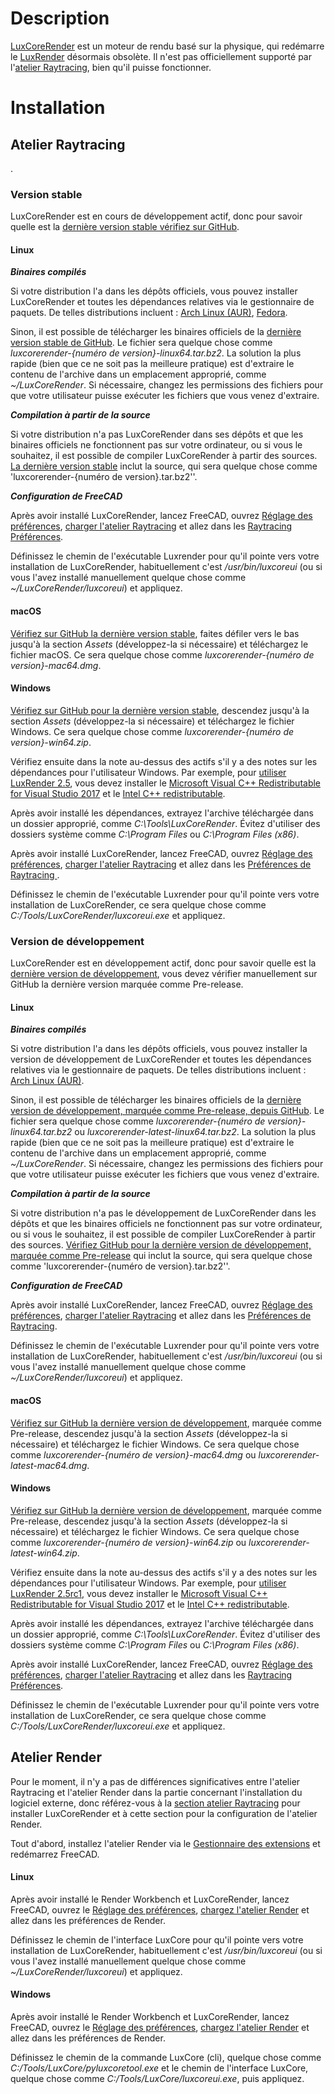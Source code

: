 <languages/>

{{VeryImportantMessage|LuxCoreRender n'est pas officiellement pris en charge par l'[[Raytracing_Workbench/fr|atelier Raytracing]] mais par le nouvel [https://github.com/FreeCAD/FreeCAD-render atelier Render], qui est destiné à le remplacer. L'atelier Render peut être installé via le [[Std_AddonMgr/fr|Gestionnaire des extensions]].}}

=Description=

[https://luxcorerender.org LuxCoreRender] est un moteur de rendu basé sur la physique, qui redémarre le [[LuxRender/fr|LuxRender]] désormais obsolète. Il n'est pas officiellement supporté par l'[[Raytracing_Workbench/fr|atelier Raytracing]], bien qu'il puisse fonctionner. 

=Installation=

<span id="Raytracing_Workbench"></span>
==Atelier Raytracing==

{{VeryImportantMessage|Officiellement, l'[[Raytracing_Workbench/fr|atelier Raytracing]] ne fonctionne pas avec LuxCoreRender, mais uniquement avec l'ancien [[LuxRender/fr|LuxRender]]. De plus, l'[[Raytracing_Workbench/fr|atelier Raytracing]] est remplacé par le nouvel [https://github.com/FreeCAD/FreeCAD-render atelier Render], qui est destiné à le remplacer. L'atelier Render peut être installé via le [[Std_AddonMgr/fr|Gestionnaire des extensions]]. L'information ici est fournie parce que par défaut FreeCAD est toujours livré (à partir de 0.19-24276) avec l'atelier Raytracing}}.

<span id="Stable_Version"></span>
===Version stable===

LuxCoreRender est en cours de développement actif, donc pour savoir quelle est la [https://github.com/LuxCoreRender/LuxCore/releases/latest dernière version stable vérifiez sur GitHub].

====Linux====

'''''Binaires compilés'''''

Si votre distribution l'a dans les dépôts officiels, vous pouvez installer LuxCoreRender et toutes les dépendances relatives via le gestionnaire de paquets.
De telles distributions incluent : [https://aur.archlinux.org/packages/?O=0&SeB=nd&K=luxcorerender Arch Linux (AUR)], [https://src.fedoraproject.org/rpms/luxcorerender Fedora].

Sinon, il est possible de télécharger les binaires officiels de la [https://github.com/LuxCoreRender/LuxCore/releases/latest dernière version stable de GitHub]. Le fichier sera quelque chose comme ''luxcorerender-{numéro de version}-linux64.tar.bz2''.
La solution la plus rapide (bien que ce ne soit pas la meilleure pratique) est d'extraire le contenu de l'archive dans un emplacement approprié, comme ''~/LuxCoreRender''. Si nécessaire, changez les permissions des fichiers pour que votre utilisateur puisse exécuter les fichiers que vous venez d'extraire. 

'''''Compilation à partir de la source'''''

Si votre distribution n'a pas LuxCoreRender dans ses dépôts et que les binaires officiels ne fonctionnent pas sur votre ordinateur, ou si vous le souhaitez, il est possible de compiler LuxCoreRender à partir des sources.
[https://github.com/LuxCoreRender/LuxCore/releases/latest La dernière version stable] inclut la source, qui sera quelque chose comme 'luxcorerender-{numéro de version}.tar.bz2''. 

'''''Configuration de FreeCAD'''''

Après avoir installé LuxCoreRender, lancez FreeCAD, ouvrez [[Preferences_Editor/fr|Réglage des préférences]], [[Preferences_Editor/fr#Ateliers_non_charg.C3.A9s|charger l'atelier Raytracing]] et allez dans les [[Raytracing_Preferences/fr|Raytracing Préférences]].

Définissez le chemin de l'exécutable Luxrender pour qu'il pointe vers votre installation de LuxCoreRender, habituellement c'est ''/usr/bin/luxcoreui'' (ou si vous l'avez installé manuellement quelque chose comme ''~/LuxCoreRender/luxcoreui'') et appliquez.

====macOS====

[https://github.com/LuxCoreRender/LuxCore/releases/latest Vérifiez sur GitHub la dernière version stable], faites défiler vers le bas jusqu'à la section ''Assets'' (développez-la si nécessaire) et téléchargez le fichier macOS. Ce sera quelque chose comme ''luxcorerender-{numéro de version}-mac64.dmg''.

====Windows====

[https://github.com/LuxCoreRender/LuxCore/releases/latest Vérifiez sur GitHub pour la dernière version stable], descendez jusqu'à la section ''Assets'' (développez-la si nécessaire) et téléchargez le fichier Windows. Ce sera quelque chose comme ''luxcorerender-{numéro de version}-win64.zip''.

Vérifiez ensuite dans la note au-dessus des actifs s'il y a des notes sur les dépendances pour l'utilisateur Windows.
Par exemple, pour [https://github.com/LuxCoreRender/LuxCore/releases/tag/luxcorerender_v2.5 utiliser LuxRender 2.5], vous devez installer le [https://aka.ms/vs/15/release/vc_redist.x64.exe Microsoft Visual C++ Redistributable for Visual Studio 2017] et le [https://software.intel.com/sites/default/files/managed/59/aa/ww_icl_redist_msi_2018.3.210.zip Intel C++ redistributable].

Après avoir installé les dépendances, extrayez l'archive téléchargée dans un dossier approprié, comme ''C:\Tools\LuxCoreRender''. Évitez d'utiliser des dossiers système comme ''C:\Program Files'' ou ''C:\Program Files (x86)''.

Après avoir installé LuxCoreRender, lancez FreeCAD, ouvrez [[Preferences_Editor/fr|Réglage des préférences]], [[Preferences_Editor/fr#Ateliers_non_charg.C3.A9s|charger l'atelier Raytracing]] et allez dans les [[Raytracing_Preferences/fr|Préférences de Raytracing ]].

Définissez le chemin de l'exécutable Luxrender pour qu'il pointe vers votre installation de LuxCoreRender, ce sera quelque chose comme ''C:/Tools/LuxCoreRender/luxcoreui.exe'' et appliquez.

<span id="Development_Version"></span>
===Version de développement===

LuxCoreRender est en développement actif, donc pour savoir quelle est la [https://github.com/LuxCoreRender/LuxCore/releases dernière version de développement], vous devez vérifier manuellement sur GitHub la dernière version marquée comme Pre-release. 

====Linux====

'''''Binaires compilés'''''

Si votre distribution l'a dans les dépôts officiels, vous pouvez installer la version de développement de LuxCoreRender et toutes les dépendances relatives via le gestionnaire de paquets.
De telles distributions incluent : [https://aur.archlinux.org/packages/?O=0&SeB=nd&K=luxcorerender Arch Linux (AUR)].

Sinon, il est possible de télécharger les binaires officiels de la [https://github.com/LuxCoreRender/LuxCore/releases dernière version de développement, marquée comme Pre-release, depuis GitHub]. Le fichier sera quelque chose comme ''luxcorerender-{numéro de version}-linux64.tar.bz2'' ou ''luxcorerender-latest-linux64.tar.bz2''.
La solution la plus rapide (bien que ce ne soit pas la meilleure pratique) est d'extraire le contenu de l'archive dans un emplacement approprié, comme ''~/LuxCoreRender''. Si nécessaire, changez les permissions des fichiers pour que votre utilisateur puisse exécuter les fichiers que vous venez d'extraire. 

'''''Compilation à partir de la source'''''

Si votre distribution n'a pas le développement de LuxCoreRender dans les dépôts et que les binaires officiels ne fonctionnent pas sur votre ordinateur, ou si vous le souhaitez, il est possible de compiler LuxCoreRender à partir des sources.
[https://github.com/LuxCoreRender/LuxCore/releases Vérifiez GitHub pour la dernière version de développement, marquée comme Pre-release] qui inclut la source, qui sera quelque chose comme 'luxcorerender-{numéro de version}.tar.bz2''. 

'''''Configuration de FreeCAD'''''

Après avoir installé LuxCoreRender, lancez FreeCAD, ouvrez [[Preferences_Editor/fr|Réglage des préférences]], [[Preferences_Editor/fr#Ateliers_non_charg.C3.A9s|charger l'atelier Raytracing]] et allez dans les [[Raytracing_Preferences/fr|Préférences de Raytracing]].

Définissez le chemin de l'exécutable Luxrender pour qu'il pointe vers votre installation de LuxCoreRender, habituellement c'est ''/usr/bin/luxcoreui'' (ou si vous l'avez installé manuellement quelque chose comme ''~/LuxCoreRender/luxcoreui'') et appliquez.

====macOS====

[https://github.com/LuxCoreRender/LuxCore/releases Vérifiez sur GitHub la dernière version de développement], marquée comme Pre-release, descendez jusqu'à la section ''Assets'' (développez-la si nécessaire) et téléchargez le fichier Windows. Ce sera quelque chose comme ''luxcorerender-{numéro de version}-mac64.dmg'' ou ''luxcorerender-latest-mac64.dmg''.

====Windows====

[https://github.com/LuxCoreRender/LuxCore/releases Vérifiez sur GitHub la dernière version de développement], marquée comme Pre-release, descendez jusqu'à la section ''Assets'' (développez-la si nécessaire) et téléchargez le fichier Windows. Ce sera quelque chose comme ''luxcorerender-{numéro de version}-win64.zip'' ou ''luxcorerender-latest-win64.zip''.

Vérifiez ensuite dans la note au-dessus des actifs s'il y a des notes sur les dépendances pour l'utilisateur Windows.
Par exemple, pour [https://github.com/LuxCoreRender/LuxCore/releases/tag/luxcorerender_v2.5rc1 utiliser LuxRender 2.5rc1], vous devez installer le [https://aka.ms/vs/15/release/vc_redist.x64.exe Microsoft Visual C++ Redistributable for Visual Studio 2017] et le [https://software.intel.com/sites/default/files/managed/59/aa/ww_icl_redist_msi_2018.3.210.zip Intel C++ redistributable].

Après avoir installé les dépendances, extrayez l'archive téléchargée dans un dossier approprié, comme ''C:\Tools\LuxCoreRender''. Évitez d'utiliser des dossiers système comme ''C:\Program Files'' ou ''C:\Program Files (x86)''.

Après avoir installé LuxCoreRender, lancez FreeCAD, ouvrez [[Preferences_Editor/fr|Réglage des préférences]], [[Preferences_Editor/fr#Ateliers_non_charg.C3.A9s|charger l'atelier Raytracing]] et allez dans les [[Raytracing_Preferences/fr|Raytracing Préférences]].

Définissez le chemin de l'exécutable Luxrender pour qu'il pointe vers votre installation de LuxCoreRender, ce sera quelque chose comme ''C:/Tools/LuxCoreRender/luxcoreui.exe'' et appliquez.

<span id="Render_Workbench"></span>
==Atelier Render==

Pour le moment, il n'y a pas de différences significatives entre l'atelier Raytracing et l'atelier Render dans la partie concernant l'installation du logiciel externe, donc référez-vous à la [[LuxCoreRender/fr#Atelier_Raytracing|section atelier Raytracing]] pour installer LuxCoreRender et à cette section pour la configuration de l'atelier Render.

Tout d'abord, installez l'atelier Render via le [[Std_AddonMgr/fr|Gestionnaire des extensions]] et redémarrez FreeCAD.

====Linux====

Après avoir installé le Render Workbench et LuxCoreRender, lancez FreeCAD, ouvrez le [[Preferences_Editor/fr|Réglage des préférences]], [[Preferences_Editor/fr#Ateliers_non_charg.C3.A9s|chargez l'atelier Render]] et allez dans les préférences de Render.

Définissez le chemin de l'interface LuxCore pour qu'il pointe vers votre installation de LuxCoreRender, habituellement c'est ''/usr/bin/luxcoreui'' (ou si vous l'avez installé manuellement quelque chose comme ''~/LuxCoreRender/luxcoreui'') et appliquez.

====Windows====

Après avoir installé le Render Workbench et LuxCoreRender, lancez FreeCAD, ouvrez le [[Preferences_Editor/fr|Réglage des préférences]], [[Preferences_Editor/fr#Ateliers_non_charg.C3.A9s|chargez l'atelier Render]] et allez dans les préférences de Render.

Définissez le chemin de la commande LuxCore (cli), quelque chose comme ''C:/Tools/LuxCore/pyluxcoretool.exe'' et le chemin de l'interface LuxCore, quelque chose comme ''C:/Tools/LuxCore/luxcoreui.exe'', puis appliquez.